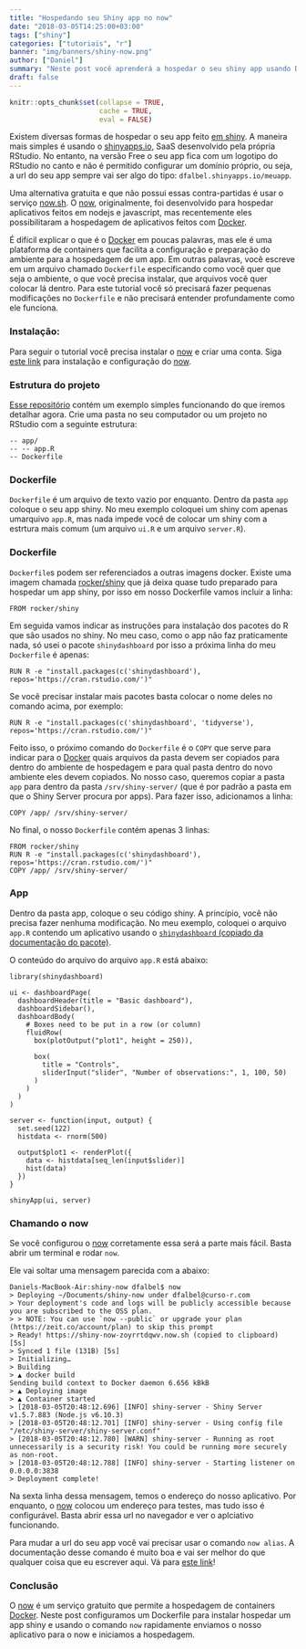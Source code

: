```yaml
---
title: "Hospedando seu Shiny app no now"
date: "2018-03-05T14:25:00+03:00"
tags: ["shiny"]
categories: ["tutoriais", "r"]
banner: "img/banners/shiny-now.png"
author: ["Daniel"]
summary: "Neste post você aprenderá a hospedar o seu shiny app usando Docker e o serviço now.sh."
draft: false
---
```


```r
knitr::opts_chunk$set(collapse = TRUE, 
                      cache = TRUE, 
                      eval = FALSE)
```

Existem diversas formas de hospedar o seu app feito [em shiny](https://shiny.rstudio.com). A maneira mais simples é usando o [shinyapps.io](http://www.shinyapps.io), SaaS desenvolvido pela própria RStudio. No entanto, na versão Free o seu app fica com um logotipo do RStudio no canto e não é permitido configurar um domínio próprio, ou seja, a url do seu app sempre vai ser algo do tipo: `dfalbel.shinyapps.io/meuapp`.

Uma alternativa gratuita e que não possui essas contra-partidas é usar o serviço [now.sh](https://zeit.co/now). O [now](https://zeit.co/now), originalmente, foi desenvolvido para hospedar aplicativos feitos em nodejs e javascript, mas recentemente eles possibilitaram a hospedagem de aplicativos feitos com [Docker](https://www.docker.com).

É difícil explicar o que é o [Docker](https://www.docker.com) em poucas palavras, mas ele é uma plataforma de containers que facilita a configuração e preparação do ambiente para a hospedagem de um app. Em outras palavras, você escreve em um arquivo chamado `Dockerfile` especificando como você quer que seja o ambiente, o que você precisa instalar, que arquivos você quer colocar lá dentro. Para este tutorial você só precisará fazer pequenas modificações no `Dockerfile` e não precisará entender profundamente como ele funciona.

### Instalação:

Para seguir o tutorial você precisa instalar o [now](https://zeit.co/now) e criar uma conta. Siga [este link](https://zeit.co/download) para instalação e configuração do [now](https://zeit.co/now).

### Estrutura do projeto

[Esse repositório](https://github.com/curso-r/shiny-now) contém um exemplo simples funcionando do que iremos detalhar agora. Crie uma pasta no seu computador ou um projeto no RStudio com a seguinte estrutura:

```
-- app/
-- -- app.R
-- Dockerfile
```

### Dockerfile

`Dockerfile` é um arquivo de texto vazio por enquanto. Dentro da pasta `app` coloque o seu app shiny. No meu exemplo coloquei um shiny com apenas umarquivo `app.R`, mas nada impede você de colocar um shiny com a estrtura mais comum (um arquivo `ui.R` e um arquivo `server.R`).

### Dockerfile

`Dockerfile`s podem ser referenciados a outras imagens docker. Existe uma imagem chamada [rocker/shiny](https://hub.docker.com/r/rocker/shiny/) que já deixa quase tudo preparado para hospedar um app shiny, por isso em nosso Dockerfile vamos incluir a linha:

```
FROM rocker/shiny
```

Em seguida vamos indicar as instruções para instalação dos pacotes do R que são usados no shiny. No meu caso, como o app não faz praticamente nada, só usei o pacote `shinydashboard` por isso a próxima linha do meu `Dockerfile` é apenas:

```
RUN R -e "install.packages(c('shinydashboard'), repos='https://cran.rstudio.com/')"
```

Se você precisar instalar mais pacotes basta colocar o nome deles no comando acima, por exemplo:

```
RUN R -e "install.packages(c('shinydashboard', 'tidyverse'), repos='https://cran.rstudio.com/')"
```

Feito isso, o próximo comando do `Dockerfile` é o `COPY` que serve para indicar para o [Docker](https://www.docker.com) quais arquivos da pasta devem ser copiados para dentro do ambiente de hospedagem e para qual pasta dentro do novo ambiente eles devem copiados. No nosso caso, queremos copiar a pasta `app` para dentro da pasta `/srv/shiny-server/` (que é por padrão a pasta em que o Shiny Server procura por apps). Para fazer isso, adicionamos a linha:

```
COPY /app/ /srv/shiny-server/
```

No final, o nosso `Dockerfile` contém apenas 3 linhas:

```
FROM rocker/shiny
RUN R -e "install.packages(c('shinydashboard'), repos='https://cran.rstudio.com/')"
COPY /app/ /srv/shiny-server/
```

### App

Dentro da pasta app, coloque o seu código shiny. A princípio, você não precisa fazer nenhuma modificação.
No meu exemplo, coloquei o arquivo `app.R` contendo um aplicativo usando o [`shinydashboard` (copiado da documentação do pacote)](https://rstudio.github.io/shinydashboard/get_started.html).

O conteúdo do arquivo do arquivo `app.R` está abaixo:

```
library(shinydashboard)

ui <- dashboardPage(
  dashboardHeader(title = "Basic dashboard"),
  dashboardSidebar(),
  dashboardBody(
    # Boxes need to be put in a row (or column)
    fluidRow(
      box(plotOutput("plot1", height = 250)),
      
      box(
        title = "Controls",
        sliderInput("slider", "Number of observations:", 1, 100, 50)
      )
    )
  )
)

server <- function(input, output) {
  set.seed(122)
  histdata <- rnorm(500)
  
  output$plot1 <- renderPlot({
    data <- histdata[seq_len(input$slider)]
    hist(data)
  })
}

shinyApp(ui, server)
```

### Chamando o now

Se você configurou o [now](https://zeit.co/now) corretamente essa será a parte mais fácil. Basta abrir um terminal e rodar `now`.

Ele vai soltar uma mensagem parecida com a abaixo:

```
Daniels-MacBook-Air:shiny-now dfalbel$ now
> Deploying ~/Documents/shiny-now under dfalbel@curso-r.com
> Your deployment's code and logs will be publicly accessible because you are subscribed to the OSS plan.
> > NOTE: You can use `now --public` or upgrade your plan (https://zeit.co/account/plan) to skip this prompt
> Ready! https://shiny-now-zoyrrtdqwv.now.sh (copied to clipboard) [5s]
> Synced 1 file (131B) [5s]
> Initializing…
> Building
> ▲ docker build
Sending build context to Docker daemon 6.656 kBkB
> ▲ Deploying image
> ▲ Container started
> [2018-03-05T20:48:12.696] [INFO] shiny-server - Shiny Server v1.5.7.883 (Node.js v6.10.3)
> [2018-03-05T20:48:12.701] [INFO] shiny-server - Using config file "/etc/shiny-server/shiny-server.conf"
> [2018-03-05T20:48:12.780] [WARN] shiny-server - Running as root unnecessarily is a security risk! You could be running more securely as non-root.
> [2018-03-05T20:48:12.788] [INFO] shiny-server - Starting listener on 0.0.0.0:3838
> Deployment complete!
```

Na sexta linha dessa mensagem, temos o endereço do nosso aplicativo. Por enquanto, o  [now](https://zeit.co/now) colocou um endereço para testes, mas tudo isso é configurável. Basta abrir essa url no navegador e ver o aplciativo funcionando.

Para mudar a url do seu app você vai precisar usar o comando `now alias`. A documentação desse comando é muito boa e vai ser melhor do que qualquer coisa que eu escrever aqui. Vá para [este link](https://zeit.co/docs/features/aliases)!

### Conclusão

O [now](https://zeit.co/now) é um serviço gratuito que permite a hospedagem de containers [Docker](https://www.docker.com). Neste post configuramos um Dockerfile para instalar hospedar um app shiny e usando o comando `now` rapidamente enviamos o nosso aplicativo para o now e iniciamos a hospedagem. 

